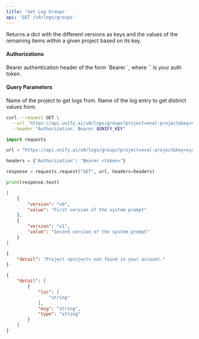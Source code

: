 ```yaml
---
title: 'Get Log Groups'
api: 'GET /v0/logs/groups'
---
```

Returns a dict with the different versions as keys and the values of the remaining
items within a given project based on its key.

#### Authorizations

<ParamField header="Authorization" type="string" required="true">
  Bearer authentication header of the form `Bearer <token>`, where `<token>` is your auth token.
</ParamField>

#### Query Parameters

<ParamField query="project" type="string" required="true">
Name of the project to get logs from.
</ParamField>

<ParamField query="key" type="string" required="true">
Name of the log entry to get distinct values from.
</ParamField>

<RequestExample>

```bash cURL
curl --request GET \
  --url 'https://api.unify.ai/v0/logs/groups?project=eval-project&key=system_prompt' \
  --header "Authorization: Bearer $UNIFY_KEY"
```

```python Python
import requests

url = "https://api.unify.ai/v0/logs/groups?project=eval-project&key=system_prompt"

headers = {"Authorization": "Bearer <token>"}

response = requests.request("GET", url, headers=headers)

print(response.text)
```

</RequestExample>
<ResponseExample>

```json 200
[
    {
        "version": "v0",
        "value": "First version of the system prompt"
    },
    {
        "version": "v1",
        "value": "Second version of the system prompt"
    }
]
```

```json 404
{
    "detail": "Project <project> not found in your account."
}
```

```json 422
{
    "detail": [
        {
            "loc": [
                "string"
            ],
            "msg": "string",
            "type": "string"
        }
    ]
}
```

</ResponseExample>
